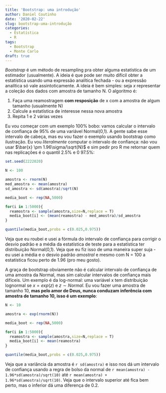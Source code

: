 ```yaml
---
title: 'Bootstrap: uma introdução'
author: Daniel Coutinho
date: '2020-02-22'
slug: bootstrap-uma-introdução
categories:
  - Estatística
  - R
tags:
  - Bootstrap
  - Monte Carlo
draft: true
---
```


_Bootstrap_ é um método de resampling pra obter alguma estatística de um estimador (usualmente). A ideia é que pode ser muito difícil obter a estatística usando uma expressão analítica fechada - ou a expressão analítica só vale assintoticamente. A ideia é bem simples: seja $x$ representar a coleção dos dados com amostra de tamanho N. O algoritmo é:

1. Faça uma reamostragem **com resposição** de x com a amostra de algum tamanho (usualmente N)
2. Calcule a estatística de interesse nessa nova amostra
3. Repita 1 e 2 várias vezes

Eu vou começar com um exemplo 100% bobo: vamos calcular o intervalo de confiança de 95% de uma variável Normal(0,1). A gente sabe esse intervalo de cabeça, mas eu vou fazer o exemplo usando bootstrap como ilustração. Eu vou _literalmente_ computar o intervalo de confiança: não vou usar $\bar{x} \pm 1.96\sigma/\sqrt{N}$ e sim pedir pro R me retornar quem nas replicações é o quantil 2.5% e 0 97.5%:

```r

set.seed(2222020)

N <- 100

amostra <- rnorm(N)
med_amostra <- mean(amostra)
sd_amostra <- sd(amostra)/sqrt(N)

media_boot <- rep(NA,5000)

for(i in 1:5000){
  reamostra <- sample(amostra,size=N,replace = T)
  media_boot[i] <- (mean(reamostra) - med_amostra)/sd_amostra
}

quantile(media_boot,probs = c(0.025,0.975))

```

Veja que eu roubei e usei a fórmula do intervalo de confiança para corrigir o desvio padrão e a média da estatística de teste para a estatística ter distribuição Normal(0,1). Veja que eu fiz isso de uma maneira super suja - eu usei a média e o desvio padrão _amostral_ e mesmo com N = 100 a estatística ficou perto de 1.96 (pro meu gosto).

A graça de bootstrap obviamente não é calcular intervalo de confiança de uma amostra da Normal, mas sim calcular intervalos de confiança mais difíceis. Um exemplo é da log-normal: uma variável x tem distribuição lognormal se $x = exp(z)$ e $z \sim Normal$. Eu vou fazer uma amostra de tamanho 10, **mas pelo amor de Deus, nunca conduzam inferência com amostra de tamanho 10, isso é um exemplo**:

```r

N <- 10

amostra <- exp(rnorm(N))

media_boot <- rep(NA,5000)

for(i in 1:5000){
  reamostra <- sample(amostra,size=N,replace = T)
  media_boot[i] <- mean(reamostra)
}

quantile(media_boot,probs = c(0.025,0.975))

```

Veja que a variância da amostra é `r sd(amostra)` e isso nos dá um intervalo de confiança usando a regra de bolso da normal de `r mean(amostra) - 1.96*sd(amostra)/sqrt(10)` até `r mean(amostra) + 1.96*sd(amostra)/sqrt(10)`. Veja que o intervalo superior até fica bem perto, mas o inferior dá uma diferença de 0.2. 